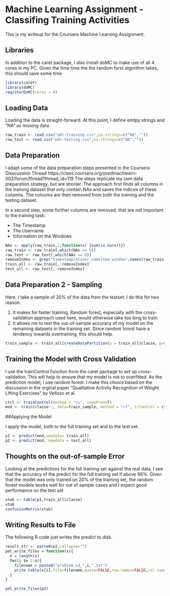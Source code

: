 Machine Learning Assignment - Classifing Training Activities
========================================================

This is my writeup for the Coursera Machine Learning Assignment.

## Libraries

In addition to the caret package, I also install doMC to make use of all 4 cores in my PC. 
Given the time time the the random forst algorithm takes, this should save some time

```r
library(caret)
library(doMC)
registerDoMC(cores = 4)
```


## Loading Data

Loading the data is straight-forward. At this point, I define emtpy strings and "NA" as missing data.

```r
raw_train <- read.csv("pml-training.csv",na.strings=c("NA",""))
raw_test <- read.csv("pml-testing.csv",na.strings=c("NA",""))
```

## Data Preparation

I adapt some of the data preparation steps presented in the Coursera Disscussion Thread 
https://class.coursera.org/predmachlearn-002/forum/thread?thread_id=119
The steps replicate my own data preparation strategy, but are shorter.
The approach first finds all columns in the training dataset that only contain NAs and saves the 
indices of these columns. The coloums are then removed from both the training and the testing dataset.

In a second step, some further columns are removed, that are not important to the training task:

- The Timestamp
- The Username
- Information on the Windows

```r
NAs <- apply(raw_train,2,function(x) {sum(is.na(x))}) 
raw_train <- raw_train[,which(NAs == 0)]
raw_test <- raw_test[,which(NAs == 0)]
removeIndex <- grep("timestamp|X|user_name|new_window",names(raw_train))
train_all <- raw_train[,-removeIndex]
test_all <- raw_test[,-removeIndex]
```


## Data Preparation 2 - Sampling

Here, I take a sample of 20% of the data from the testset. I do this for two reason.

1) It makes for faster training. Random forest, especially with the cross-validation approach used
here, would otherwise take too long to train.
2) It allows me to test the out-of-sample accuracy of my model on the remaining datasets in the 
training set. Since random forest have a tendency towards overtraining, this should help.

```r
train_sample <- train_all[createDataPartition(y = train_all$classe, p=0.2,list=FALSE),]
```


## Training the Model with Cross Validation

I use the trainControl function from the caret package to set up cross-validation. This will help to 
ensure that my model is not to overfitted. As the prediction model, I use random forest. I make this 
choice based on the discussion in the orginal paper "Qualitative Activity Recognition of 
Weight Lifting Exercises" by Velloso et al.


```r
ctrl <- trainControl(method = "cv", savePred=T)
mod <- train(classe~., data=train_sample, method = "rf", trControl = ctrl)
```

##Applying the Model

I apply the model, both to the full training set and to the test set.

```r
p1 <- predict(mod,newdata= train_all)
p2 <- predict(mod, newdata = test_all)
```

## Thoughts on the out-of-sample Error

Looking at the predictions for the full training set against the real data, I see that the accuracy
of the predict for the full training set if above 98%. Given that the model was only trained on 20% 
of the training set, the random forest models works well for out of sample cases and I expect good 
performance on the test set

```r
xtab <- table(p1,train_all$classe)
xtab
confusionMatrix(xtab)
```

## Writing Results to File

The following R code just writes the predict to disk.

```r
result_str <- paste0(p2,collapse="")
pml_write_files = function(x){
  n = length(x)
  for(i in 1:n){
    filename = paste0("problem_id_",i,".txt")
    write.table(x[i],file=filename,quote=FALSE,row.names=FALSE,col.names=FALSE)
  }
}

pml_write_files(p2)
```
